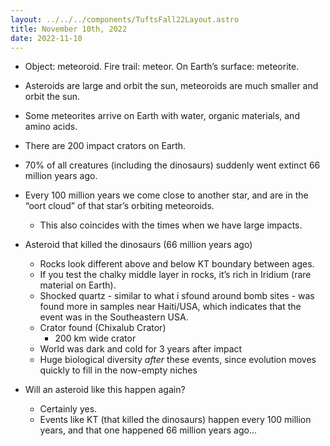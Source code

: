 ```yaml
---
layout: ../../../components/TuftsFall22Layout.astro
title: November 10th, 2022
date: 2022-11-10
---
```


- Object: meteoroid. Fire trail: meteor. On Earth’s surface: meteorite. 
- Asteroids are large and orbit the sun, meteoroids are much smaller and orbit the sun. 


- Some meteorites arrive on Earth with water, organic materials, and amino acids. 
- There are 200 impact crators on Earth. 
- 70% of all creatures (including the dinosaurs) suddenly went extinct 66 million years ago. 
- Every 100 million years we come close to another star, and are in the “oort cloud” of that star’s orbiting meteoroids.
	- This also coincides with the times when we have large impacts. 
- Asteroid that killed the dinosaurs (66 million years ago)
	- Rocks look different above and below KT boundary between ages. 
	- If you test the chalky middle layer in rocks, it’s rich in Iridium (rare material on Earth). 
	- Shocked quartz - similar to what i sfound around bomb sites - was found more in samples near Haiti/USA, which indicates that the event was in the Southeastern USA. 
	- Crator found (Chixalub Crator)
		- 200 km wide crator
	- World was dark and cold for 3 years after impact
	- Huge biological diversity *after* these events, since evolution moves quickly to fill in the now-empty niches
- Will an asteroid like this happen again? 
	- Certainly yes. 
	- Events like KT (that killed the dinosaurs) happen every 100 million years, and that one happened 66 million years ago...